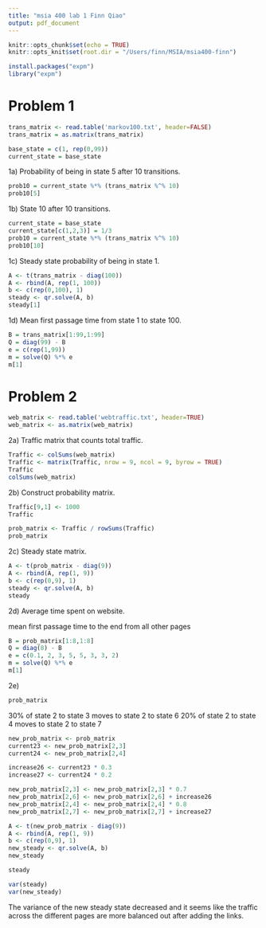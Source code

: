 ```yaml
---
title: "msia 400 lab 1 Finn Qiao"
output: pdf_document
---
```


```r
knitr::opts_chunk$set(echo = TRUE)
knitr::opts_knit$set(root.dir = "/Users/finn/MSIA/msia400-finn")
```

```r
install.packages("expm")
library("expm")
```

# Problem 1

```r
trans_matrix <- read.table('markov100.txt', header=FALSE)
trans_matrix = as.matrix(trans_matrix)
```

```r
base_state = c(1, rep(0,99))
current_state = base_state
```

1a) Probability of being in state 5 after 10 transitions.
```r
prob10 = current_state %*% (trans_matrix %^% 10)
prob10[5]
```

1b) State 10 after 10 transitions.
```r
current_state = base_state
current_state[c(1,2,3)] = 1/3
prob10 = current_state %*% (trans_matrix %^% 10)
prob10[10]
```

1c) Steady state probability of being in state 1.
```r
A <- t(trans_matrix - diag(100))
A <- rbind(A, rep(1, 100))
b <- c(rep(0,100), 1)
steady <- qr.solve(A, b)
steady[1]
```

1d) Mean first passage time from state 1 to state 100.
```r
B = trans_matrix[1:99,1:99]
Q = diag(99) - B
e = c(rep(1,99))
m = solve(Q) %*% e
m[1]

```
# Problem 2

```r
web_matrix <- read.table('webtraffic.txt', header=TRUE)
web_matrix <- as.matrix(web_matrix)
```

2a) Traffic matrix that counts total traffic.
```r
Traffic <- colSums(web_matrix)
Traffic <- matrix(Traffic, nrow = 9, ncol = 9, byrow = TRUE)
Traffic
colSums(web_matrix)
```

2b) Construct probability matrix.
```r
Traffic[9,1] <- 1000
Traffic
```

```r
prob_matrix <- Traffic / rowSums(Traffic)
prob_matrix
```

2c) Steady state matrix.
```r
A <- t(prob_matrix - diag(9))
A <- rbind(A, rep(1, 9))
b <- c(rep(0,9), 1)
steady <- qr.solve(A, b)
steady
```

2d) Average time spent on website.

mean first passage time to the end from all other pages
```r
B = prob_matrix[1:8,1:8]
Q = diag(8) - B
e = c(0.1, 2, 3, 5, 5, 3, 3, 2)
m = solve(Q) %*% e
m[1]
```

2e) 
```r
prob_matrix
```

30% of state 2 to state 3 moves to state 2 to state 6
20% of state 2 to state 4 moves to state 2 to state 7

```r
new_prob_matrix <- prob_matrix
current23 <- new_prob_matrix[2,3]
current24 <- new_prob_matrix[2,4]

increase26 <- current23 * 0.3
increase27 <- current24 * 0.2

new_prob_matrix[2,3] <- new_prob_matrix[2,3] * 0.7
new_prob_matrix[2,6] <- new_prob_matrix[2,6] + increase26
new_prob_matrix[2,4] <- new_prob_matrix[2,4] * 0.8
new_prob_matrix[2,7] <- new_prob_matrix[2,7] + increase27

A <- t(new_prob_matrix - diag(9))
A <- rbind(A, rep(1, 9))
b <- c(rep(0,9), 1)
new_steady <- qr.solve(A, b)
new_steady
```

```r
steady
```

```r
var(steady)
var(new_steady)
```

The variance of the new steady state decreased and it seems like the traffic across the different pages are more balanced out after adding the links. 